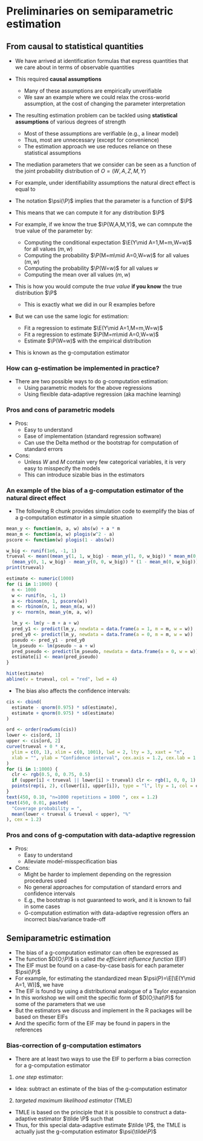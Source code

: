 # Preliminaries on semiparametric estimation

## From causal to statistical quantities

- We have arrived at identification formulas that express quantities that we care about in terms of observable quantities
- This required **causal assumptions**
  - Many of these assumptions are empirically unverifiable
  - We saw an example where we could relax the cross-world assumption, at the cost of changing the parameter interpretation
- The resulting estimation problem can be tackled using **statistical assumptions** of various degrees of strength
  - Most of these assumptions are verifiable (e.g., a linear model)
  - Thus, most are unnecessary (except for convenience)
  - The estimation approach we use reduces reliance on these statistical assumptions
   
- The mediation parameters that we consider can be
  seen as a function of the joint probability distribution of $O=(W,A,Z,M,Y)$
- For example, under identifiability assumptions the natural direct effect is
  equal to

  \begin{equation*}
    \psi(\P) =  \E[\E\{\E(Y \mid A=1, M, W) - \E(Y \mid A=0, M, W)\mid A=0,W\}]
  \end{equation*}

- The notation $\psi(\P)$ implies that the parameter is a function of $\P$
- This means that we can compute it for any distribution $\P$
- For example, if we know the true $\P(W,A,M,Y)$, we can comnpute the true value
  of the parameter by:
  - Computing the conditional expectation $\E(Y\mid A=1,M=m,W=w)$ for all values
    $(m,w)$
  - Computing the probability $\P(M=m\mid A=0,W=w)$ for all values $(m,w)$
  - Computing the probability $\P(W=w)$ for all values $w$
  - Computing the mean over all values $(m,w)$
  
- This is how you would compute the _true value_ **if you know** the true
  distribution $\P$
  - This is exactly what we did in our R examples before
- But we can use the same logic for estimation:
  - Fit a regression to estimate $\E(Y\mid A=1,M=m,W=w)$
  - Fit a regression to estimate $\P(M=m\mid A=0,W=w)$
  - Estimate $\P(W=w)$ with the empirical distribution
- This is known as the g-computation estimator 

### How can g-estimation be implemented in practice?

- There are two possible ways to do g-computation estimation:
  - Using parametric models for the above regressions
  - Using flexible data-adaptive regression (aka machine learning)

### Pros and cons of parametric models

- Pros:
  - Easy to understand
  - Ease of implementation (standard regression software)
  - Can use the Delta method or the bootstrap for computation of standard errors

- Cons:
  - Unless $W$ and $M$ contain very few categorical variables, it is very easy
    to misspecify the models
  - This can introduce sizable bias in the estimators
  
### An example of the bias of a g-computation estimator of the natural direct effect

- The following R chunk provides simulation code to exemplify the bias of a g-computation estimator in a simple situation
```r
mean_y <- function(m, a, w) abs(w) + a * m
mean_m <- function(a, w) plogis(w^2 - a)
pscore <- function(w) plogis(1 - abs(w))

w_big <- runif(1e6, -1, 1)
trueval <- mean((mean_y(1, 1, w_big) - mean_y(1, 0, w_big)) * mean_m(0, w_big) +
  (mean_y(0, 1, w_big) - mean_y(0, 0, w_big)) * (1 - mean_m(0, w_big)))
print(trueval)

estimate <- numeric(1000)
for (i in 1:1000) {
  n <- 1000
  w <- runif(n, -1, 1)
  a <- rbinom(n, 1, pscore(w))
  m <- rbinom(n, 1, mean_m(a, w))
  y <- rnorm(n, mean_y(m, a, w))

  lm_y <- lm(y ~ m + a + w)
  pred_y1 <- predict(lm_y, newdata = data.frame(a = 1, m = m, w = w))
  pred_y0 <- predict(lm_y, newdata = data.frame(a = 0, m = m, w = w))
  pseudo <- pred_y1 - pred_y0
  lm_pseudo <- lm(pseudo ~ a + w)
  pred_pseudo <- predict(lm_pseudo, newdata = data.frame(a = 0, w = w))
  estimate[i] <- mean(pred_pseudo)
}

hist(estimate)
abline(v = trueval, col = "red", lwd = 4)
```

- The bias also affects the confidence intervals:

```r
cis <- cbind(
  estimate - qnorm(0.975) * sd(estimate),
  estimate + qnorm(0.975) * sd(estimate)
)

ord <- order(rowSums(cis))
lower <- cis[ord, 1]
upper <- cis[ord, 2]
curve(trueval + 0 * x,
  ylim = c(0, 1), xlim = c(0, 1001), lwd = 2, lty = 3, xaxt = "n",
  xlab = "", ylab = "Confidence interval", cex.axis = 1.2, cex.lab = 1.2
)
for (i in 1:1000) {
  clr <- rgb(0.5, 0, 0.75, 0.5)
  if (upper[i] < trueval || lower[i] > trueval) clr <- rgb(1, 0, 0, 1)
  points(rep(i, 2), c(lower[i], upper[i]), type = "l", lty = 1, col = clr)
}
text(450, 0.10, "n=1000 repetitions = 1000 ", cex = 1.2)
text(450, 0.01, paste0(
  "Coverage probability = ",
  mean(lower < trueval & trueval < upper), "%"
), cex = 1.2)
```

### Pros and cons of g-computation with data-adaptive regression

- Pros:
  - Easy to understand
  - Alleviate model-misspecification bias

- Cons:
  - Might be harder to implement depending on the regression procedures used
  - No general approaches for computation of standard errors and confidence
    intervals
  - E.g., the bootstrap is not guaranteed to work, and it is known to fail in some cases
  - G-computation estimation with data-adaptive regression offers an incorrect
  bias/variance trade-off


## Semiparametric estimation

- The bias of a g-computation estimator can often be expressed as
  \begin{equation*}
    \psi(\hat\P) - \psi(\P) \approx -\E[D(O;\hat\P)]
  \end{equation*}
- The function $D(O;\P)$ is called _the efficient influence function_ (EIF)
- The EIF must be found on a case-by-case basis for each parameter $\psi(\P)$
- For example, for estimating the standardized mean $\psi(P)=\E[\E(Y\mid A=1,
  W)]$, we have
  \begin{equation*}
    D(O,\hat\P) = \frac{A}{\hat \P(A=1\mid W)}[Y - \hat\E(Y\mid A=1, W)] +
    \hat\E(Y\mid A=1, W) - \psi(\hat\P)
  \end{equation*}
- The EIF is found by using a distributional analogue of a Taylor expansion
- In this workshop we will omit the specific form of $D(O;\hat\P)$ for
  some of the parameters that we use
- But the estimators we discuss and implement in the R packages will be based on
  theser EIFs
- And the specific form of the EIF may be found in papers in the references

### Bias-correction of g-computation estimators
<!--
KER: I don't find the below helpful
-->
- There are at least two ways to use the EIF to perform a bias correction for a
  g-computation estimator
1. _one step_ estimator:
  \begin{equation*}
    \psi(\hat \P) + \frac{1}{n}\sum_{i=1}^n D(O;\hat \P_i)
  \end{equation*}
- Idea: subtract an estimate of the
  bias of the g-computation estimator
2. _targeted maximum likelihood estimator_ (TMLE)
- TMLE is based on the principle that it is possible to construct a
  data-adaptive estimator $\tilde \P$ such that
  \begin{equation*}
    \frac{1}{n}\sum_{i=1}^n D(O;\tilde \P_i)=0
  \end{equation*}
- Thus, for this special data-adaptive estimate $\tilde \P$, the TMLE is
  actually just the g-computation estimator $\psi(\tilde\P)$

<!--
ID: Nima, could we add here simulation results like the above, but for a TMLE or a one-step?
-->
